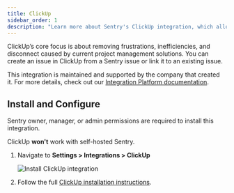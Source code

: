 ```yaml
---
title: ClickUp
sidebar_order: 1
description: "Learn more about Sentry's ClickUp integration, which allows you to track and link Sentry issues in ClickUp."
---
```


ClickUp’s core focus is about removing frustrations, inefficiencies, and disconnect caused by current project management solutions. You can create an issue in ClickUp from a Sentry issue or link it to an existing issue.

This integration is maintained and supported by the company that created it. For more details, check out our [Integration Platform documentation](/organization/integrations/integration-platform/).

## Install and Configure

<Alert>

Sentry owner, manager, or admin permissions are required to install this integration.

ClickUp **won't** work with self-hosted Sentry.

</Alert>

1. Navigate to **Settings > Integrations > ClickUp**

   ![Install ClickUp integration](./img/click-up.png)

2. Follow the full [ClickUp installation instructions](https://docs.clickup.com/en/articles/3420285-sentry-io).
